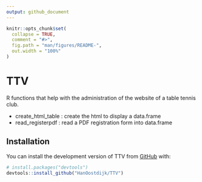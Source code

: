 ```yaml
---
output: github_document
---
```


<!-- README.md is generated from README.Rmd. Please edit that file -->

```r
knitr::opts_chunk$set(
  collapse = TRUE,
  comment = "#>",
  fig.path = "man/figures/README-",
  out.width = "100%"
)
```

# TTV

<!-- badges: start -->
<!-- badges: end -->

R functions that help with the administration of the website of a table tennis club.

- create_html_table : create the html to display a data.frame
- read_registerpdf : read a PDF registration form into data.frame

## Installation

You can install the development version of TTV from [GitHub](https://github.com/) with:

``` r
# install.packages("devtools")
devtools::install_github("HanOostdijk/TTV")
```
